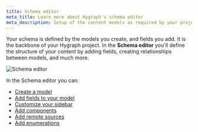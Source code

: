 ```yaml
---
title: Schema editor
meta_title: Learn more about Hygraph's schema editor
meta_description: Setup of the content models as required by your project.
---
```


Your schema is defined by the models you create, and fields you add. It is the backbone of your Hygraph project. In the **Schema editor** you'll define the structure of your content by adding fields, creating relationships between models, and much more.

![Schema editor](/images/docs/getting-started/getting-started-schema.png)

In the Schema editor you can:

- [Create a model](/docs/getting-started/create-a-model)
- [Add fields to your model](/docs/getting-started/add-fields)
- [Customize your sidebar](/docs/guides/content/customize-sidebar)
- [Add components](/docs/guides/schema/components)
- [Add remote sources](/docs/guides/schema/remote-sources)
- [Add enumerations](/docs/guides/schema/using-enumerations)
